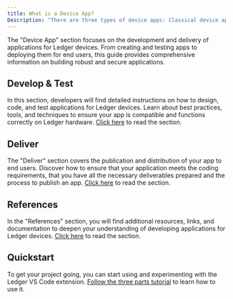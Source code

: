 ```yaml
---
title: What is a Device App?
Description: "There are three types of device apps: Classical device apps, DApp plugins, and utility applications." 
---
```


The "Device App" section focuses on the development and delivery of applications for Ledger devices. From creating and testing apps to deploying them for end users, this guide provides comprehensive information on building robust and secure applications.

## Develop & Test
In this section, developers will find detailed instructions on how to design, code, and test applications for Ledger devices. Learn about best practices, tools, and techniques to ensure your app is compatible and functions correctly on Ledger hardware. [Click here](./device-app/develop) to read the section.

## Deliver
The "Deliver" section covers the publication and distribution of your app to end users. Discover how to ensure that your application meets the coding requirements, that you have all the necessary deliverables prepared and the process to publish an app. [Click here](./device-app/deliver) to read the section.

## References
In the "References" section, you will find additional resources, links, and documentation to deepen your understanding of developing applications for Ledger devices. [Click here](./device-app/architecture) to read the section.

## Quickstart

To get your project going, you can start using and experimenting with the Ledger VS Code extension. [Follow the three parts tutorial](./device-app/develop/quickstart) to learn how to use it.